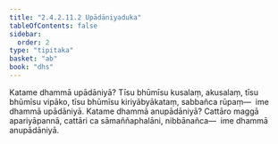 ```yaml
---
title: "2.4.2.11.2 Upādāniyaduka"
tableOfContents: false
sidebar:
  order: 2
type: "tipitaka"
basket: "ab"
book: "dhs"
---
```



<DynamicBreadcrumb />

<Division number="1555" book="dhs" bookNo="29" page="290">

<Paragraph number="2266" book="dhs">
Katame dhammā upādāniyā? Tīsu bhūmīsu kusalaṃ, akusalaṃ, tīsu bhūmīsu vipāko, tīsu bhūmīsu kiriyābyākataṃ, sabbañca rūpaṃ—  ime dhammā upādāniyā.
</Paragraph>

</Division>
<Division number="1556" book="dhs" bookNo="29" page="290">

<Paragraph number="2267" book="dhs">
Katame dhammā anupādāniyā? Cattāro maggā apariyāpannā, cattāri ca sāmaññaphalāni, nibbānañca—  ime dhammā anupādāniyā.
</Paragraph>
</Division>